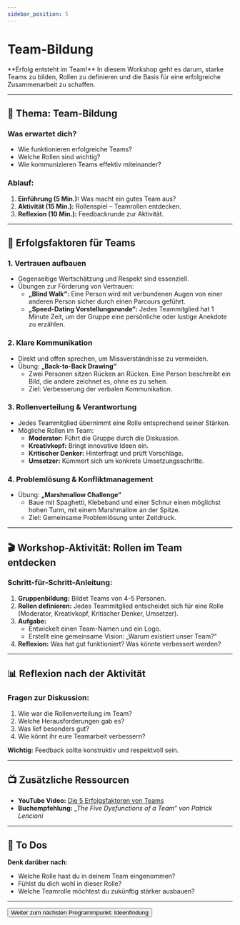 ```yaml
---
sidebar_position: 5
---
```


# Team-Bildung

<Admonition type="info" icon="🤝">
  **Erfolg entsteht im Team!** In diesem Workshop geht es darum, starke Teams
  zu bilden, Rollen zu definieren und die Basis für eine erfolgreiche
  Zusammenarbeit zu schaffen.
</Admonition>

---

## 🎯 **Thema:** Team-Bildung

### **Was erwartet dich?**

- Wie funktionieren erfolgreiche Teams?
- Welche Rollen sind wichtig?
- Wie kommunizieren Teams effektiv miteinander?

### **Ablauf:**

1. **Einführung (5 Min.):** Was macht ein gutes Team aus?
2. **Aktivität (15 Min.):** Rollenspiel – Teamrollen entdecken.
3. **Reflexion (10 Min.):** Feedbackrunde zur Aktivität.

---

## 🧠 **Erfolgsfaktoren für Teams**

### **1. Vertrauen aufbauen**

- Gegenseitige Wertschätzung und Respekt sind essenziell.
- Übungen zur Förderung von Vertrauen:
  - **„Blind Walk“:** Eine Person wird mit verbundenen Augen von einer anderen
    Person sicher durch einen Parcours geführt.
  - **„Speed-Dating Vorstellungsrunde“:** Jedes Teammitglied hat 1 Minute Zeit,
    um der Gruppe eine persönliche oder lustige Anekdote zu erzählen.

### **2. Klare Kommunikation**

- Direkt und offen sprechen, um Missverständnisse zu vermeiden.
- Übung: **„Back-to-Back Drawing“**
  - Zwei Personen sitzen Rücken an Rücken. Eine Person beschreibt ein Bild, die
    andere zeichnet es, ohne es zu sehen.
  - Ziel: Verbesserung der verbalen Kommunikation.

### **3. Rollenverteilung & Verantwortung**

- Jedes Teammitglied übernimmt eine Rolle entsprechend seiner Stärken.
- Mögliche Rollen im Team:
  - **Moderator:** Führt die Gruppe durch die Diskussion.
  - **Kreativkopf:** Bringt innovative Ideen ein.
  - **Kritischer Denker:** Hinterfragt und prüft Vorschläge.
  - **Umsetzer:** Kümmert sich um konkrete Umsetzungsschritte.

### **4. Problemlösung & Konfliktmanagement**

- Übung: **„Marshmallow Challenge“**
  - Baue mit Spaghetti, Klebeband und einer Schnur einen möglichst hohen Turm,
    mit einem Marshmallow an der Spitze.
  - Ziel: Gemeinsame Problemlösung unter Zeitdruck.

---

## 🎬 **Workshop-Aktivität: Rollen im Team entdecken**

### **Schritt-für-Schritt-Anleitung:**

1. **Gruppenbildung:** Bildet Teams von 4-5 Personen.
2. **Rollen definieren:** Jedes Teammitglied entscheidet sich für eine Rolle
   (Moderator, Kreativkopf, Kritischer Denker, Umsetzer).
3. **Aufgabe:**
   - Entwickelt einen Team-Namen und ein Logo.
   - Erstellt eine gemeinsame Vision: „Warum existiert unser Team?“
4. **Reflexion:** Was hat gut funktioniert? Was könnte verbessert werden?

---

## 📊 **Reflexion nach der Aktivität**

### **Fragen zur Diskussion:**

1. Wie war die Rollenverteilung im Team?
2. Welche Herausforderungen gab es?
3. Was lief besonders gut?
4. Wie könnt ihr eure Teamarbeit verbessern?

**Wichtig:** Feedback sollte konstruktiv und respektvoll sein.

---

## 📺 **Zusätzliche Ressourcen**

- **YouTube Video:** [Die 5 Erfolgsfaktoren von Teams](https://www.youtube.com/watch?v=YfGuOuEap-g)
- **Buchempfehlung:** *„The Five Dysfunctions of a Team“ von Patrick Lencioni*

---

## 🚀 **To Dos**

**Denk darüber nach:**

- Welche Rolle hast du in deinem Team eingenommen?
- Fühlst du dich wohl in dieser Rolle?
- Welche Teamrolle möchtest du zukünftig stärker ausbauen?

---

<Button destination="/roadmap/docs/startup-basics/yfn-school/day1/idea">
  Weiter zum nächsten Programmpunkt: Ideenfindung
</Button>
